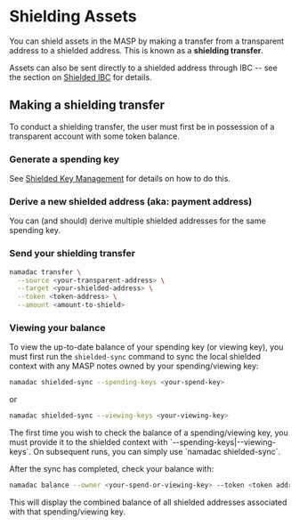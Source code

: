 
# Shielding Assets

You can shield assets in the MASP by making a transfer from a transparent address to a shielded address. This is known
as a __shielding transfer__.  

Assets can also be sent directly to a shielded address through IBC -- see the section on [Shielded IBC](../../users/ibc/shielded-ibc.mdx) for details.

## Making a shielding transfer

To conduct a shielding transfer, the user must first be in possession of a transparent account with some token balance.

<Steps>

### Generate a spending key
See [Shielded Key Management](./masp-keys.mdx) for details on how to do this.

### Derive a new shielded address (aka: payment address)
You can (and should) derive multiple shielded addresses for the same spending key.

### Send your shielding transfer
```bash copy
namadac transfer \
  --source <your-transparent-address> \
  --target <your-shielded-address> \
  --token <token-address> \
  --amount <amount-to-shield>
```

</Steps>

### Viewing your balance
To view the up-to-date balance of your spending key (or viewing key), you must first run the `shielded-sync` command to
sync the local shielded context with any MASP notes owned by your spending/viewing key:
```bash copy
namadac shielded-sync --spending-keys <your-spend-key>
```
or
```bash copy
namadac shielded-sync --viewing-keys <your-viewing-key>
```

<Callout>
The first time you wish to check the balance of a spending/viewing key, you must provide it to the shielded context with 
`--spending-keys|--viewing-keys`. On subsequent runs, you can simply use `namadac shielded-sync`.
</Callout>

After the sync has completed, check your balance with:
```bash copy
namadac balance --owner <your-spend-or-viewing-key> --token <token address>
```

This will display the combined balance of all shielded addresses associated with that spending/viewing key.